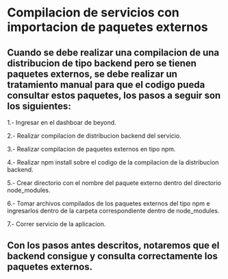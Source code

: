 
# Compilacion de servicios con importacion de paquetes externos

## Cuando se debe realizar una compilacion de una distribucion de tipo backend pero se tienen paquetes externos, se debe realizar un tratamiento manual para que el codigo pueda consultar estos paquetes, los pasos a seguir son los siguientes:

1.- Ingresar en el dashboar de beyond.

2.- Realizar compilacion de distribucion backend del servicio.

3.- Realizar compilacion de paquetes externos en tipo npm.

4.- Realizar npm install sobre el codigo de la compilacion de la distribucion backend.

5.- Crear directorio con el nombre del paquete externo dentro del directorio node_modules.

6.- Tomar archivos compilados de los paquetes externos del tipo npm e ingresarlos dentro de la carpeta correspondiente dentro de node_modules.

7.- Correr servicio de la aplicacion.

## Con los pasos antes descritos, notaremos que el backend consigue y consulta correctamente los paquetes externos.